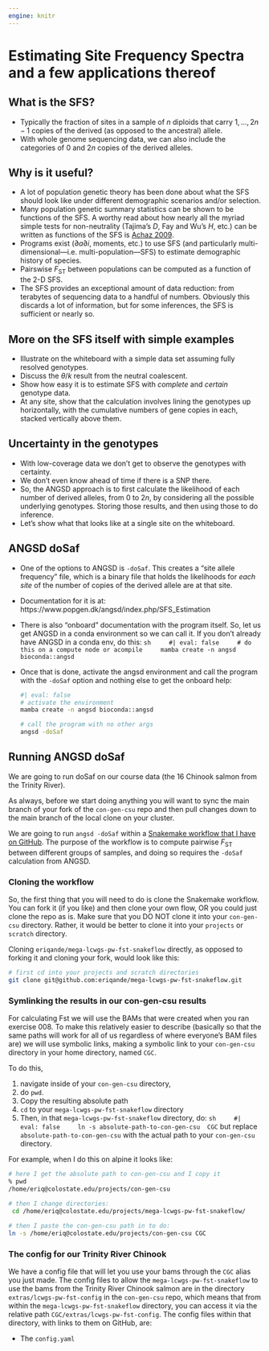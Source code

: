 ```yaml
---
engine: knitr
---
```


# Estimating Site Frequency Spectra and a few applications thereof {#sfs-fst}


## What is the SFS?

-   Typically the fraction of sites in a sample of $n$ diploids that carry
    $1, \ldots, 2n-1$ copies of the derived (as opposed to the ancestral)
    allele.
-   With whole genome sequencing data, we can also include the categories of
    0 and $2n$ copies of the derived alleles.    


## Why is it useful?

-   A lot of population genetic theory has been done about what the SFS should
    look like under different demographic scenarios and/or selection.
-   Many population genetic summary statistics can be shown to be functions of
    the SFS.  A worthy read about how nearly all the myriad simple tests for
    non-neutrality (Tajima's $D$, Fay and Wu's $H$, etc.) can be written as
    functions of the SFS is [Achaz 2009](https://academic.oup.com/genetics/article/183/1/249/6063201).
-   Programs exist ($\partial a \partial i$, moments, etc.) to use SFS (and particularly
    multi-dimensional---i.e. multi-population---SFS) to estimate demographic history
    of species.
-   Pairswise $F_\mathrm{ST}$ between populations can be computed as a function of the 2-D SFS.
-   The SFS provides an exceptional amount of data reduction: from terabytes of sequencing
    data to a handful of numbers.  Obviously this discards a lot of information, but
    for some inferences, the SFS is sufficient or nearly so.


## More on the SFS itself with simple examples

-   Illustrate on the whiteboard with a simple data set assuming fully resolved genotypes.
-   Discuss the $\theta/k$ result from the neutral coalescent.  
-   Show how easy it is to estimate SFS with _complete_ and _certain_ genotype data.
-   At any site, show that the calculation involves lining the
    genotypes up horizontally, with the cumulative numbers of gene copies in each,
    stacked vertically above them.


## Uncertainty in the genotypes

-   With low-coverage data we don't get to observe the genotypes with certainty.
-   We don't even know ahead of time if there is a SNP there.
-   So, the ANGSD approach is to first calculate the likelihood of each number of derived alleles,
    from $0$ to $2n$, by considering all the possible underlying genotypes. Storing those
    results, and then using those to do inference.  
-   Let's show what that looks like at a single site on the whiteboard.

## ANGSD doSaf

-   One of the options to ANGSD is `-doSaf`.  This creates a "site allele frequency"
    file, which is a binary file that holds the likelihoods for _each site_ of the
    number of copies of the derived allele are at that site.
-   Documentation for it is at: https://www.popgen.dk/angsd/index.php/SFS_Estimation
-   There is also "onboard" documentation with the program itself.  So, let us get
    ANGSD in a conda environment so we can call it.  If you don't already have ANGSD
    in a conda env, do this:
    ```sh
    #| eval: false
    # do this on a compute node or acompile
    mamba create -n angsd bioconda::angsd
    ```
-   Once that is done, activate the angsd environment and call the program
    with the `-doSaf` option and nothing else to get the onboard help:
    ```sh
    #| eval: false
    # activate the environment
    mamba create -n angsd bioconda::angsd
    
    # call the program with no other args
    angsd -doSaf
    ```



## Running ANGSD doSaf

We are going to run doSaf on our course data (the 16 Chinook salmon
from the Trinity River).  

As always, before we start doing anything you will want to sync the main branch of your
fork of the `con-gen-csu` repo and then pull changes down to the main branch of the 
local clone on your cluster.

We are going to run `angsd -doSaf` within a
[Snakemake workflow that I have on GitHub](https://github.com/eriqande/mega-lcwgs-pw-fst-snakeflow).
The purpose of the workflow is to compute pairwise $F_\mathrm{ST}$ between
different groups of samples, and doing so requires the `-doSaf` calculation from
ANGSD.  

### Cloning the workflow

So, the first thing that you will need to do is clone the
Snakemake workflow.  You can fork it (if you like) and then clone your
own flow, OR you could just clone the repo as is.  Make sure that you
DO NOT clone it into your `con-gen-csu` directory. Rather, it would
be better to clone it into your `projects` or `scratch` directory.

Cloning `eriqande/mega-lcwgs-pw-fst-snakeflow` directly, as opposed to
forking it and cloning your fork, would look like this:
```sh
# first cd into your projects and scratch directories
git clone git@github.com:eriqande/mega-lcwgs-pw-fst-snakeflow.git
```

### Symlinking the results in our con-gen-csu results

For calculating Fst we will use the BAMs that were created when you
ran exercise 008.  To make this relatively easier to describe (basically
so that the same paths will work for all of us regardless of where
everyone's BAM files are) we will use symbolic links, making a
symbolic link to your `con-gen-csu` directory in your home directory,
named `CGC`.

To do this, 

1.  navigate inside of your `con-gen-csu` directory,
2.  do `pwd`.  
3.  Copy the resulting absolute path
4.  `cd` to your `mega-lcwgs-pw-fst-snakeflow` directory
5.  Then, in that `mega-lcwgs-pw-fst-snakeflow` directory, do:
    ```sh
    #| eval: false
    ln -s absolute-path-to-con-gen-csu  CGC
    ```
    but replace `absolute-path-to-con-gen-csu` with the actual path to
    your `con-gen-csu` directory.


For example, when I do this on alpine it looks like:
```sh
# here I get the absolute path to con-gen-csu and I copy it
% pwd
/home/eriq@colostate.edu/projects/con-gen-csu

# then I change directories:
 cd /home/eriq@colostate.edu/projects/mega-lcwgs-pw-fst-snakeflow/
 
# then I paste the con-gen-csu path in to do:
ln -s /home/eriq@colostate.edu/projects/con-gen-csu CGC
```

### The config for our Trinity River Chinook

We have a config file that will let you use your bams through
the `CGC` alias you just made.  The config files to allow
the `mega-lcwgs-pw-fst-snakeflow` to use the bams from the Trinity
River Chinook salmon are in the directory `extras/lcwgs-pw-fst-config`
in the `con-gen-csu` repo, which means that from within the
`mega-lcwgs-pw-fst-snakeflow` directory, you can access it via the
relative path `CGC/extras/lcwgs-pw-fst-config`.  The config files within
that directory, with links to them on GitHub, are:

- The `config.yaml`

